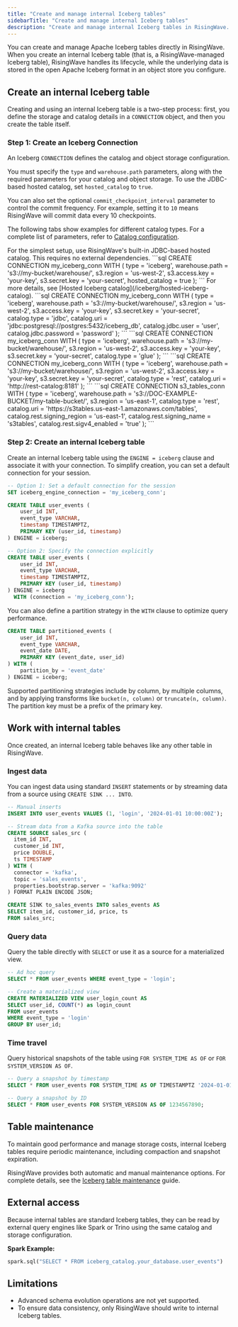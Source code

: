 ```yaml
---
title: "Create and manage internal Iceberg tables"
sidebarTitle: "Create and manage internal Iceberg tables"
description: "Create and manage internal Iceberg tables in RisingWave. Persist data in an open format that is fully managed by RisingWave and queryable by external tools."
---
```


You can create and manage Apache Iceberg tables directly in RisingWave. When you create an internal Iceberg table (that is, a RisingWave-managed Iceberg table), RisingWave handles its lifecycle, while the underlying data is stored in the open Apache Iceberg format in an object store you configure.

## Create an internal Iceberg table

Creating and using an internal Iceberg table is a two-step process: first, you define the storage and catalog details in a `CONNECTION` object, and then you create the table itself.

### Step 1: Create an Iceberg Connection

An Iceberg `CONNECTION` defines the catalog and object storage configuration.

You must specify the `type` and `warehouse.path` parameters, along with the required parameters for your catalog and object storage. To use the JDBC-based hosted catalog, set `hosted_catalog` to `true`.

You can also set the optional `commit_checkpoint_interval` parameter to control the commit frequency. For example, setting it to `10` means RisingWave will commit data every 10 checkpoints.

The following tabs show examples for different catalog types. For a complete list of parameters, refer to [Catalog configuration](/iceberg/catalogs).

<Tabs>
    <Tab title="Hosted catalog - JDBC">
    For the simplest setup, use RisingWave's built-in JDBC-based hosted catalog. This requires no external dependencies.
    ```sql
    CREATE CONNECTION my_iceberg_conn WITH (
        type = 'iceberg',
        warehouse.path = 's3://my-bucket/warehouse/',
        s3.region = 'us-west-2',
        s3.access.key = 'your-key',
        s3.secret.key = 'your-secret',
        hosted_catalog = true
    );
    ```
    For more details, see [Hosted Iceberg catalog](/iceberg/hosted-iceberg-catalog).
    </Tab>
    <Tab title="JDBC catalog">
    ```sql
    CREATE CONNECTION my_iceberg_conn WITH (
        type = 'iceberg',
        warehouse.path = 's3://my-bucket/warehouse/',
        s3.region = 'us-west-2',
        s3.access.key = 'your-key',
        s3.secret.key = 'your-secret',
        catalog.type = 'jdbc',
        catalog.uri = 'jdbc:postgresql://postgres:5432/iceberg_db',
        catalog.jdbc.user = 'user',
        catalog.jdbc.password = 'password'
    );
    ```
    </Tab>
    <Tab title="Glue catalog">
    ```sql
    CREATE CONNECTION my_iceberg_conn WITH (
        type = 'iceberg',
        warehouse.path = 's3://my-bucket/warehouse/',
        s3.region = 'us-west-2',
        s3.access.key = 'your-key',
        s3.secret.key = 'your-secret',
        catalog.type = 'glue'
    );
    ```
    </Tab>
    <Tab title="REST catalog">
    ```sql
    CREATE CONNECTION my_iceberg_conn WITH (
        type = 'iceberg',
        warehouse.path = 's3://my-bucket/warehouse/',
        s3.region = 'us-west-2',
        s3.access.key = 'your-key',
        s3.secret.key = 'your-secret',
        catalog.type = 'rest',
        catalog.uri = 'http://rest-catalog:8181'
    );
    ```
    </Tab>
    <Tab title="S3 Tables catalog">
    ```sql
    CREATE CONNECTION s3_tables_conn WITH (
        type = 'iceberg',
        warehouse.path = 's3://DOC-EXAMPLE-BUCKET/my-table-bucket/',
        s3.region = 'us-east-1',
        catalog.type = 'rest',
        catalog.uri = 'https://s3tables.us-east-1.amazonaws.com/tables',
        catalog.rest.signing_region = 'us-east-1',
        catalog.rest.signing_name = 's3tables',
        catalog.rest.sigv4_enabled = 'true'
    );
    ```
    </Tab>
</Tabs>


### Step 2: Create an internal Iceberg table

Create an internal Iceberg table using the `ENGINE = iceberg` clause and associate it with your connection. To simplify creation, you can set a default connection for your session.

```sql
-- Option 1: Set a default connection for the session
SET iceberg_engine_connection = 'my_iceberg_conn';

CREATE TABLE user_events (
    user_id INT,
    event_type VARCHAR,
    timestamp TIMESTAMPTZ,
    PRIMARY KEY (user_id, timestamp)
) ENGINE = iceberg;

-- Option 2: Specify the connection explicitly
CREATE TABLE user_events (
    user_id INT,
    event_type VARCHAR,
    timestamp TIMESTAMPTZ,
    PRIMARY KEY (user_id, timestamp)
) ENGINE = iceberg
  WITH (connection = 'my_iceberg_conn');
```

You can also define a partition strategy in the `WITH` clause to optimize query performance.

```sql
CREATE TABLE partitioned_events (
    user_id INT,
    event_type VARCHAR,
    event_date DATE,
    PRIMARY KEY (event_date, user_id)
) WITH (
    partition_by = 'event_date'
) ENGINE = iceberg;
```

Supported partitioning strategies include by column, by multiple columns, and by applying transforms like `bucket(n, column)` or `truncate(n, column)`. The partition key must be a prefix of the primary key.

## Work with internal tables

Once created, an internal Iceberg table behaves like any other table in RisingWave.

### Ingest data

You can ingest data using standard `INSERT` statements or by streaming data from a source using `CREATE SINK ... INTO`.

```sql 
-- Manual inserts
INSERT INTO user_events VALUES (1, 'login', '2024-01-01 10:00:00Z');

-- Stream data from a Kafka source into the table
CREATE SOURCE sales_src (
  item_id INT,
  customer_id INT,
  price DOUBLE,
  ts TIMESTAMP
) WITH (
  connector = 'kafka',
  topic = 'sales_events',
  properties.bootstrap.server = 'kafka:9092'
) FORMAT PLAIN ENCODE JSON;

CREATE SINK to_sales_events INTO sales_events AS
SELECT item_id, customer_id, price, ts
FROM sales_src;
```

### Query data

Query the table directly with `SELECT` or use it as a source for a materialized view.

```sql
-- Ad hoc query
SELECT * FROM user_events WHERE event_type = 'login';

-- Create a materialized view
CREATE MATERIALIZED VIEW user_login_count AS
SELECT user_id, COUNT(*) as login_count
FROM user_events 
WHERE event_type = 'login'
GROUP BY user_id;
```

### Time travel

Query historical snapshots of the table using `FOR SYSTEM_TIME AS OF` or `FOR SYSTEM_VERSION AS OF`.

```sql
-- Query a snapshot by timestamp
SELECT * FROM user_events FOR SYSTEM_TIME AS OF TIMESTAMPTZ '2024-01-01 12:00:00Z';

-- Query a snapshot by ID
SELECT * FROM user_events FOR SYSTEM_VERSION AS OF 1234567890;
```

## Table maintenance

To maintain good performance and manage storage costs, internal Iceberg tables require periodic maintenance, including compaction and snapshot expiration.

RisingWave provides both automatic and manual maintenance options. For complete details, see the [Iceberg table maintenance](/iceberg/maintenance) guide.

## External access

Because internal tables are standard Iceberg tables, they can be read by external query engines like Spark or Trino using the same catalog and storage configuration.

**Spark Example:**
```python
spark.sql("SELECT * FROM iceberg_catalog.your_database.user_events")
```

## Limitations

- Advanced schema evolution operations are not yet supported.
- To ensure data consistency, only RisingWave should write to internal Iceberg tables.

